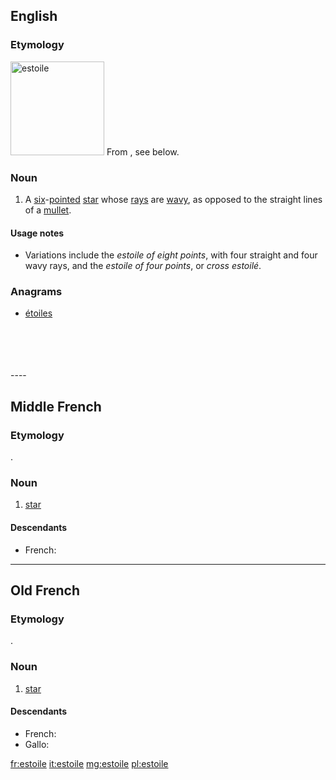 ==English==

===Etymology===
[[Image:Héraldique meuble Estoile.svg|thumb|150px|estoile]]
From {{etyl|fro|en}}, see below.

===Noun===
{{en-noun}}

# {{context|heraldiccharge|lang=en}} A [[six]]-[[pointed]] [[star]] whose [[rays]] are [[wavy]], as opposed to the straight lines of a [[mullet]].

====Usage notes====
* Variations include the ''estoile of eight points'', with four straight and four wavy rays, and the ''estoile of four points'', or ''cross estoilé''.

===Anagrams===
* [[étoiles#English|étoiles]]

<br />
<br />
<br />
<br />
----

==Middle French==

===Etymology===
{{etyl|la|frm}} {{term|stella|lang=la}}.

===Noun===
{{frm-noun|f}}

# [[star]]

====Descendants====
* French: {{l|fr|étoile}}

----

==Old French==

===Etymology===
{{etyl|la|fro}} {{term|stella|lang=la}}.

===Noun===
{{fro-noun|f}}

# [[star]]

====Descendants====
* French: {{l|fr|étoile}}
* Gallo: {{l|roa-gal|esteill}}

[[fr:estoile]]
[[it:estoile]]
[[mg:estoile]]
[[pl:estoile]]